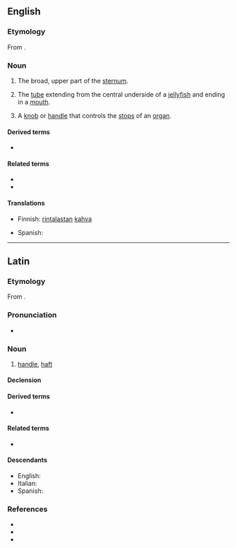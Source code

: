 ==English==
{{wikipedia}}

===Etymology===
From {{etyl|la|en}} {{m|la|manūbrium||handle}}.

===Noun===
{{en-noun|manubria|manubriums}}

# {{lb|en|skeleton}} The broad, upper part of the [[sternum]].
# {{lb|en|zoology}} The [[tube]] extending from the central underside of a [[jellyfish]] and ending in a [[mouth]].
# A [[knob]] or [[handle]] that controls the [[stop]]s of an [[organ]].

====Derived terms====
* {{l|en|manubrial}}

====Related terms====
* {{l|en|manubriate}}
* {{l|en|manubriated}}

====Translations====
{{trans-top|broad, upper part of the sternum}}
* Finnish: [[rintalasta|rintalastan]] [[kahva]]
{{trans-mid}}
* Spanish: {{t+|es|manubrio|m}}
{{trans-bottom}}

{{trans-top|tube extending from the central underside of a jellyfish}}
{{trans-mid}}
{{trans-bottom}}

----

==Latin==

===Etymology===
From {{m|la|manus||hand}}.

===Pronunciation===
* {{la-IPA|manūbrium}}

===Noun===
{{la-noun|manūbrium|manūbriī|n|second}}

# [[handle]], [[haft]]

====Declension====
{{la-decl-2nd-N|manūbri}}

====Derived terms====
* {{l|la|eximere alicui ex manu manubrium}}

====Related terms====
* {{l|la|manus}}

====Descendants====
* English: {{l|en|manubrium}}
* Italian: {{l|it|manubrio}}
* Spanish: {{l|es|manubrio}}

===References===
* {{R:L&S}}
* {{R:Elementary Lewis}}
* {{R:Gaffiot}}
